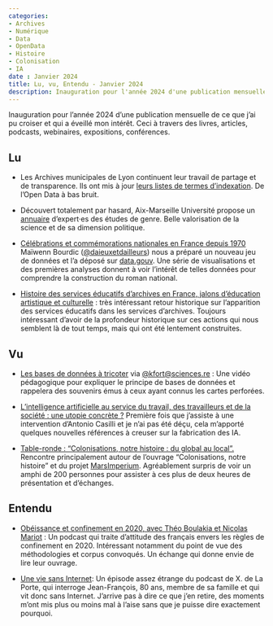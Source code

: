 ```yaml
---
categories:
- Archives
- Numérique
- Data
- OpenData
- Histoire
- Colonisation
- IA
date : Janvier 2024
title: Lu, vu, Entendu - Janvier 2024
description: Inauguration pour l'année 2024 d'une publication mensuelle de ce que j'ai pu croiser et qui a éveillé mon intérêt. Ceci à travers des livres, articles, podcasts, webinaires, expositions, conférences.
---
```

Inauguration pour l'année 2024 d'une publication mensuelle de ce que j'ai pu croiser et qui a éveillé mon intérêt. Ceci à travers des livres, articles, podcasts, webinaires, expositions, conférences.

## Lu

* Les Archives municipales de Lyon continuent leur travail de partage et de transparence. Ils ont mis à jour [leurs listes de termes d'indexation](https://www.archives-lyon.fr/pages/indexation-de-la-base-de-donnees). De l'Open Data à bas bruit.

* Découvert totalement par hasard, Aix-Marseille Université propose un [annuaire](https://repertoire-etudes-genre.univ-amu.fr/) d'expert·es des études de genre. Belle valorisation de la science et de sa dimension politique.

* [Célébrations et commémorations nationales en France depuis 1970](https://www.patrimoine-et-numerique.fr/data-visualisations/87-celebrations-et-commemorations-nationales-depuis-1970) Maïwenn Bourdic ([@daieuxetdailleurs](https://framapiaf.org/@daieuxetdailleurs)) nous a préparé un nouveau jeu de données et l'a déposé sur [data.gouv](https://www.data.gouv.fr/fr/datasets/celebrations-et-commemorations-nationales-en-france-depuis-1970/). Une série de visualisations et des premières analyses donnent à voir l'intérêt de telles données pour comprendre la construction du roman national.


* [Histoire des services éducatifs d’archives en France, jalons d’éducation artistique et culturelle](https://bbf.enssib.fr/matieres-a-penser/histoire-des-services-educatifs-d-archives-en-france-jalons-d-education-artistique-et-culturelle_71754) : très intéressant retour historique sur l'apparition des services éducatifs dans les services d'archives. Toujours intéressant d'avoir de la profondeur historique sur ces actions qui nous semblent là de tout temps, mais qui ont été lentement construites.


## Vu
 
* [Les bases de données à tricoter](https://www.youtube.com/watch?v=qYEtsNym3FM&list=PLWvGMqXvyJAPSMFgCiy6qVHW9bAPu93X5&index=12&ab_channel=pixeesScienceparticipative) via [@kfort@sciences.re](https://social.sciences.re/@kfort) : Une vidéo pédagogique pour expliquer le principe de bases de données et rappelera des souvenirs émus à ceux ayant connus les cartes perforées. 

* [L’intelligence artificielle au service du travail, des travailleurs et de la société : une utopie concrète ?](https://www.imera.fr/agenda/atelier-lintelligence-artificielle-au-service-du-travail-des-travailleurs-et-de-la-societe-une-utopie-concrete/) Première fois que j'assiste à une intervention d'Antonio Casilli et je n'ai pas été déçu, cela m'apporté quelques nouvelles références à creuser sur la fabrication des IA.

* [Table-ronde : "Colonisations, notre histoire : du global au local".](https://www.musee-histoire-marseille-voie-historique.fr/fr/content/table-ronde%C2%A0-colonisations-notre-histoire-du-global-au-local) Rencontre principalement autour de l'ouvrage "Colonisations, notre histoire" et du projet [MarsImperium](https://marsimperium.hypotheses.org/). Agréablement surpris de voir un amphi de 200 personnes pour assister à ces plus de deux heures de présentation et d'échanges.


## Entendu

* [Obéissance et confinement en 2020, avec Théo Boulakia et Nicolas Mariot](http://parolesdhistoire.fr/index.php/2023/12/23/319-obeissance-et-confinement-en-2020-avec-theo-boulakia-et-nicolas-mariot/) : Un podcast qui traite d'attitude des français envers les règles de confinement en 2020. Intéressant notamment du point de vue des méthodologies et corpus convoqués. Un échange qui donne envie de lire leur ouvrage.

* [Une vie sans Internet](https://www.radiofrance.fr/franceinter/podcasts/le-code-a-change/le-code-a-change-5-5175902): Un épisode assez étrange du podcast de X. de La Porte, qui interroge Jean-François, 80 ans, membre de sa famille et qui vit donc sans Internet. J'arrive pas à dire ce que j'en retire, des moments m'ont mis plus ou moins mal à l'aise sans que je puisse dire exactement pourquoi.
